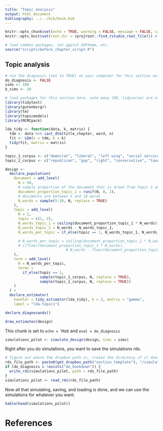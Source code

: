```yaml
---
title: "Topic analysis"
output: html_document
bibliography: ../../bib/book.bib 
---
```


<!-- note do_bookdown is set in index.rmd, so we know if you're running just this .Rmd or compiling the book-->
```r
knitr::opts_chunk$set(echo = TRUE, warning = FALSE, message = FALSE, cache = FALSE)
knitr::opts_knit$set(root.dir = rprojroot::find_rstudio_root_file()) # files are all relative to RStudio project home
```

```r
# load common packages, set ggplot ddtheme, etc.
source("scripts/before_chapter_script.R")
```

<!-- start post here, do not edit above -->

## Topic analysis

```r
# run the diagnosis (set to TRUE) on your computer for this section only before pushing to Github. no diagnosis will ever take place on github.
do_diagnosis <- FALSE
sims <- 100
b_sims <- 20
```

```r
# load packages for this section here. note many (DD, tidyverse) are already available, see scripts/package-list.R
library(tidytext)
library(gutenbergr)
library(tm)
library(topicmodels)
library(MCMCpack)
```

```r
lda_tidy <- function(data, k, matrix) {
  tdm <- data %>% cast_dtm(title_chapter, word, n)
  fit <- LDA(x = tdm, k = k)
  tidy(fit, matrix = matrix)
}

topic_1_corpus <- c("democrat", "liberal", "left wing", "social services")
topic_2_corpus <- c("republican", "gop", "right", "conservative", "taxes")

design <-
  declare_population(
    document = add_level(
      N = 50,
      # sample proportion of the document that is drawn from topic 1 and topic 2
      document_proportion_topic_1 = runif(N, 0, 1),
      # documents are between 5 and 10 words
      N_words = sample(5:10, N, replace = TRUE)
    ),
    topic = add_level(
      N = 2, 
      topic = c(1, 2), 
      N_words_topic_1 = ceiling(document_proportion_topic_1 * N_words),
      N_words_topic_2 = N_words - N_words_topic_1,
      N_words_per_topic = if_else(topic == 1, N_words_topic_1, N_words_topic_2)

      # N_words_per_topic = ceiling(document_proportion_topic_1 * N_words)
      # c(floor(document_proportion_topic_1 * N_words),
                            # N_words - floor(document_proportion_topic_1 * N_words))
    ),
    term = add_level(
      N = N_words_per_topic,
      terms =
        if_else(topic == 1,
                sample(topic_1_corpus, N, replace = TRUE),
                sample(topic_2_corpus, N, replace = TRUE))
    )
  ) +
  declare_estimator(
    handler = tidy_estimator(lda_tidy), k = 2, matrix = "gamma",
    label = "lda-topics")

declare_diagnosands()

draw_estimates(design)
```


This chunk is set to `echo = TRUE` and `eval = do_diagnosis`
```r
simulations_pilot <- simulate_design(design, sims = sims)
```

Right after you do simulations, you want to save the simulations rds. 

```r
# figure out where the dropbox path is, create the directory if it doesn't exist, and name the RDS file
rds_file_path <- paste0(get_dropbox_path("section_template"), "/simulations_pilot.RDS")
if (do_diagnosis & !exists("do_bookdown")) {
  write_rds(simulations_pilot, path = rds_file_path)
}
simulations_pilot <- read_rds(rds_file_path)
```

Now all that simulating, saving, and loading is done, and we can use the simulations for whatever you want.

```r
kable(head(simulations_pilot))
```

# References






